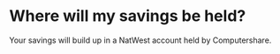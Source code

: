 # Where will my savings be held?

Your savings will build up in a NatWest account held by Computershare.